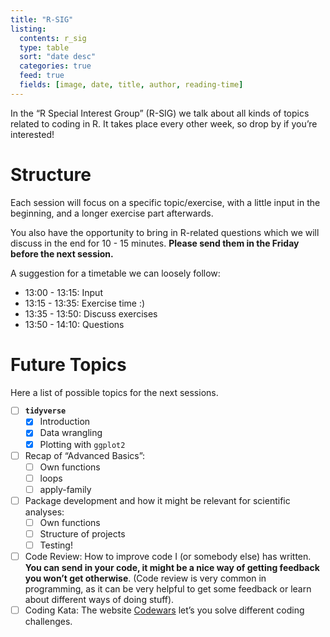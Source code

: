 ```yaml
---
title: "R-SIG"
listing: 
  contents: r_sig
  type: table
  sort: "date desc" 
  categories: true
  feed: true
  fields: [image, date, title, author, reading-time]
---
```


In the "R Special Interest Group" (R-SIG) we talk about all kinds of topics related to coding in R. It takes place every other week, so drop by if you're interested!

# Structure

Each session will focus on a specific topic/exercise, with a little input in the beginning, and a longer exercise part afterwards.

You also have the opportunity to bring in R-related questions which we will discuss in the end for 10 - 15 minutes. **Please send them in the Friday before the next session.**

A suggestion for a timetable we can loosely follow:

-   13:00 - 13:15: Input
-   13:15 - 13:35: Exercise time :)
-   13:35 - 13:50: Discuss exercises
-   13:50 - 14:10: Questions

# Future Topics

Here a list of possible topics for the next sessions.

-   [ ] **`tidyverse`**
    -   [x] Introduction
    -   [x] Data wrangling
    -   [x] Plotting with `ggplot2`
-   [ ] Recap of "Advanced Basics":
    -   [ ] Own functions
    -   [ ] loops
    -   [ ] apply-family
-   [ ] Package development and how it might be relevant for scientific analyses:
    -   [ ] Own functions
    -   [ ] Structure of projects
    -   [ ] Testing!
-   [ ] Code Review: How to improve code I (or somebody else) has written. **You can send in your code, it might be a nice way of getting feedback you won't get otherwise**. (Code review is very common in programming, as it can be very helpful to get some feedback or learn about different ways of doing stuff).
-   [ ] Coding Kata: The website [Codewars](https://www.codewars.com) let's you solve different coding challenges.